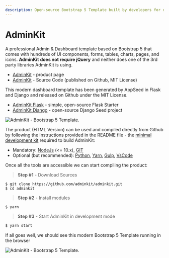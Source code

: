 ```yaml
---
description: Open-source Bootstrap 5 Template built by developers for developers.
---
```


# AdminKit

A professional Admin & Dashboard template based on Bootstrap 5 that comes with hundreds of UI components, forms, tables, charts, pages, and icons. **AdminKit** **does not require jQuery** and neither does one of the 3rd party libraries AdminKit is using.

- [AdminKit](https://adminkit.io/) - product page
- [AdminKit](https://github.com/adminkit/adminkit) - Source Code (published on Github, MIT License)

This modern dashboard template has been generated by AppSeed in Flask and Django and released on Github under the MIT License.

- [AdminKit Flask](https://github.com/app-generator/flask-adminkit) - simple, open-source Flask Starter
- [AdminKit Django](https://github.com/app-generator/django-adminkit) - open-source Django Seed project

![AdminKit - Bootstrap 5 Template.](../../../static/assets/docs-adminkit-bootstrap-5.jpg)

The product (HTML Version) can be used and compiled directly from Github by following the instructions provided in the README file - the [minimal development kit](../tutorials/minimal-programming-kit.md) required to build AdminKit:

- Mandatory: [NodeJs](https://nodejs.org/en/) (<= 10.x), [GIT](https://git-scm.com/)
- Optional (but recommended): [Python](https://www.python.org/), [Yarn](https://yarnpkg.com/), [Gulp](https://gulpjs.com/), [VsCode](https://code.visualstudio.com/)

Once all the tools are accessible we can start compiling the product:

> **Step #1** - Download Sources

```
$ git clone https://github.com/adminkit/adminkit.git
$ cd adminkit
```

> **Step #2** - Install modules

```bash
$ yarn
```

> **Step #3** - Start AdminKit in development mode

```bash
$ yarn start
```

If all goes well, we should see this modern Bootstrap 5 Template running in the browser

![AdminKit - Bootstrap 5 Template.](../../../static/assets/adminkit-bootstrap-5-charts.jpg)
